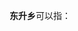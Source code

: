 '''东升乡'''可以指：
{{PRC admin/disambig|22/08/81/203/000|23/12/21/209/000|62/04/21/213/000|11/01/08/024/000}}
{{disambig|cat=三字中国乡名消歧义}}